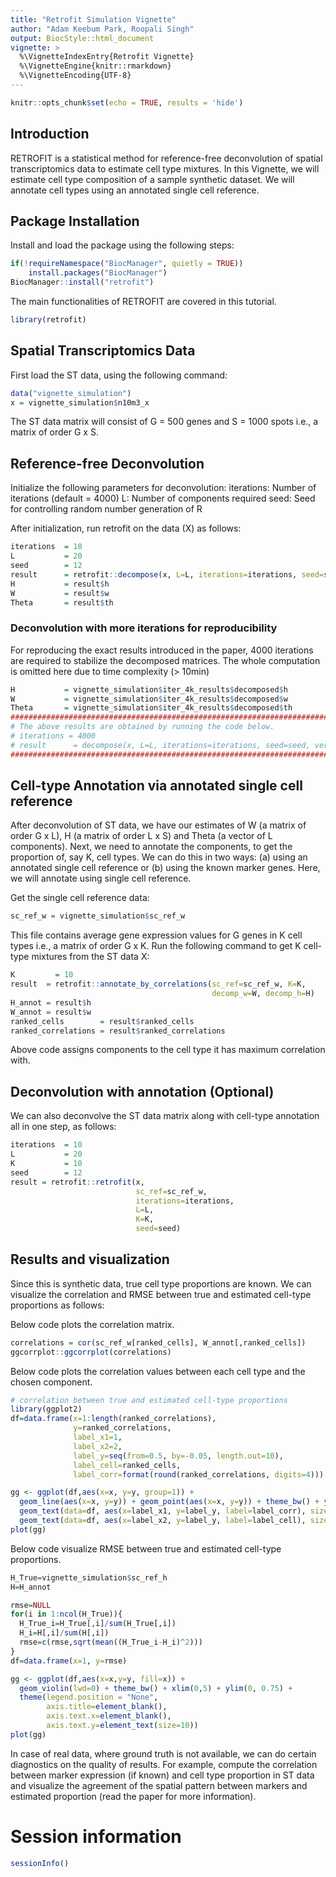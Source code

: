 ```yaml
---
title: "Retrofit Simulation Vignette"
author: "Adam Keebum Park, Roopali Singh"
output: BiocStyle::html_document
vignette: >
  %\VignetteIndexEntry{Retrofit Vignette}
  %\VignetteEngine{knitr::rmarkdown}
  %\VignetteEncoding{UTF-8}
---
```


```r
knitr::opts_chunk$set(echo = TRUE, results = 'hide')
```

## Introduction

RETROFIT is a statistical method for reference-free deconvolution of spatial transcriptomics data to estimate cell type mixtures. In this Vignette, we will estimate cell type composition of a sample synthetic dataset. We will annotate cell types using an annotated single cell reference.

## Package Installation

Install and load the package using the following steps:
```r
if(!requireNamespace("BiocManager", quietly = TRUE))
    install.packages("BiocManager")
BiocManager::install("retrofit")
```

The main functionalities of RETROFIT are covered in this tutorial.
```r
library(retrofit)
```

## Spatial Transcriptomics Data

First load the ST data, using the following command:
```r
data("vignette_simulation")
x = vignette_simulation$n10m3_x
```
The ST data matrix will consist of G = 500 genes and S = 1000 spots i.e., a matrix of order G x S.

## Reference-free Deconvolution

Initialize the following parameters for deconvolution:
iterations: Number of iterations (default = 4000)
L: Number of components required
seed: Seed for controlling random number generation of R

After initialization, run retrofit on the data (X) as follows:
```r
iterations  = 10
L           = 20
seed        = 12
result      = retrofit::decompose(x, L=L, iterations=iterations, seed=seed, verbose=TRUE)
H           = result$h
W           = result$w
Theta       = result$th
```

### Deconvolution with more iterations for reproducibility

For reproducing the exact results introduced in the paper, 
4000 iterations are required to stabilize the decomposed matrices.
The whole computation is omitted here due to time complexity (> 10min)
```r
H           = vignette_simulation$iter_4k_results$decomposed$h
W           = vignette_simulation$iter_4k_results$decomposed$w
Theta       = vignette_simulation$iter_4k_results$decomposed$th
################################################################################
# The above results are obtained by running the code below.
# iterations = 4000
# result      = decompose(x, L=L, iterations=iterations, seed=seed, verbose=TRUE)
################################################################################
```

## Cell-type Annotation via annotated single cell reference

After deconvolution of ST data, we have our estimates of W (a matrix of order G x L), H (a matrix of order L x S) and Theta (a vector of L components). 
Next, we need to annotate the components, to get the proportion of, say K, cell types. We can do this in two ways: (a) using an annotated single cell reference or (b) using the known marker genes. Here, we will annotate using single cell reference.

Get the single cell reference data:
```r
sc_ref_w = vignette_simulation$sc_ref_w
```

This file contains average gene expression values for G genes in K cell types i.e., a matrix of order G x K. Run the following command to get K cell-type mixtures from the ST data X:
```r
K         = 10
result  = retrofit::annotate_by_correlations(sc_ref=sc_ref_w, K=K, 
                                             decomp_w=W, decomp_h=H)
H_annot = result$h
W_annot = result$w
ranked_cells        = result$ranked_cells
ranked_correlations = result$ranked_correlations
```
Above code assigns components to the cell type it has maximum correlation with.

## Deconvolution with annotation (Optional)

We can also deconvolve the ST data matrix along with cell-type annotation all in one step, as follows:
```r
iterations  = 10
L           = 20
K           = 10 
seed        = 12 
result = retrofit::retrofit(x, 
                            sc_ref=sc_ref_w,
                            iterations=iterations, 
                            L=L, 
                            K=K,
                            seed=seed)
```

## Results and visualization

Since this is synthetic data, true cell type proportions are known. We can visualize the correlation and RMSE between true and estimated cell-type proportions as follows:

Below code plots the correlation matrix.
```r
correlations = cor(sc_ref_w[ranked_cells], W_annot[,ranked_cells])
ggcorrplot::ggcorrplot(correlations)
```

Below code plots the correlation values between each cell type and the chosen component.
```r
# correlation between true and estimated cell-type proportions
library(ggplot2)
df=data.frame(x=1:length(ranked_correlations), 
              y=ranked_correlations, 
              label_x1=1, 
              label_x2=2, 
              label_y=seq(from=0.5, by=-0.05, length.out=10),
              label_cell=ranked_cells,
              label_corr=format(round(ranked_correlations, digits=4)))

gg <- ggplot(df,aes(x=x, y=y, group=1)) + 
  geom_line(aes(x=x, y=y)) + geom_point(aes(x=x, y=y)) + theme_bw() + ylim(0, 1.05) +
  geom_text(data=df, aes(x=label_x1, y=label_y, label=label_corr), size=4, hjust=0) +
  geom_text(data=df, aes(x=label_x2, y=label_y, label=label_cell), size=4, hjust=0)
plot(gg)
```

Below code visualize RMSE between true and estimated cell-type proportions.
```r
H_True=vignette_simulation$sc_ref_h
H=H_annot

rmse=NULL
for(i in 1:ncol(H_True)){
  H_True_i=H_True[,i]/sum(H_True[,i])
  H_i=H[,i]/sum(H[,i])
  rmse=c(rmse,sqrt(mean((H_True_i-H_i)^2)))
}
df=data.frame(x=1, y=rmse)

gg <- ggplot(df,aes(x=x,y=y, fill=x)) + 
  geom_violin(lwd=0) + theme_bw() + xlim(0,5) + ylim(0, 0.75) +
  theme(legend.position = "None",
        axis.title=element_blank(),
        axis.text.x=element_blank(),
        axis.text.y=element_text(size=10))
plot(gg)
```

In case of real data, where ground truth is not available, we can do certain diagnostics on the quality of results. For example, compute the correlation between marker expression (if known) and cell type proportion in ST data and visualize the agreement of the spatial pattern between markers and estimated proportion (read the paper for more information).

# Session information

```r
sessionInfo()
```
